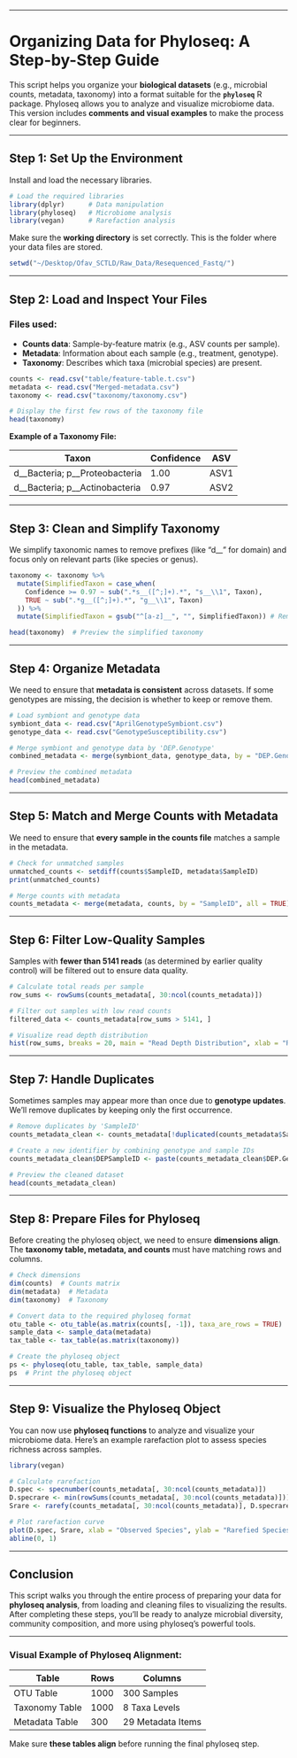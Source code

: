 
---

# Organizing Data for Phyloseq: A Step-by-Step Guide

This script helps you organize your **biological datasets** (e.g., microbial counts, metadata, taxonomy) into a format suitable for the **`phyloseq`** R package. Phyloseq allows you to analyze and visualize microbiome data. This version includes **comments and visual examples** to make the process clear for beginners.

---

## **Step 1: Set Up the Environment**

Install and load the necessary libraries.

```r
# Load the required libraries
library(dplyr)      # Data manipulation
library(phyloseq)   # Microbiome analysis
library(vegan)      # Rarefaction analysis
```

Make sure the **working directory** is set correctly. This is the folder where your data files are stored.

```r
setwd("~/Desktop/Ofav_SCTLD/Raw_Data/Resequenced_Fastq/")
```

---

## **Step 2: Load and Inspect Your Files**

### Files used:
- **Counts data**: Sample-by-feature matrix (e.g., ASV counts per sample).
- **Metadata**: Information about each sample (e.g., treatment, genotype).
- **Taxonomy**: Describes which taxa (microbial species) are present.

```r
counts <- read.csv("table/feature-table.t.csv")
metadata <- read.csv("Merged-metadata.csv")
taxonomy <- read.csv("taxonomy/taxonomy.csv")

# Display the first few rows of the taxonomy file
head(taxonomy)
```

**Example of a Taxonomy File:**

| Taxon            | Confidence | ASV  |
|------------------|------------|------|
| d__Bacteria; p__Proteobacteria | 1.00 | ASV1 |
| d__Bacteria; p__Actinobacteria | 0.97 | ASV2 |

---

## **Step 3: Clean and Simplify Taxonomy**

We simplify taxonomic names to remove prefixes (like "d__" for domain) and focus only on relevant parts (like species or genus).

```r
taxonomy <- taxonomy %>%
  mutate(SimplifiedTaxon = case_when(
    Confidence >= 0.97 ~ sub(".*s__([^;]+).*", "s__\\1", Taxon),
    TRUE ~ sub(".*g__([^;]+).*", "g__\\1", Taxon)
  )) %>%
  mutate(SimplifiedTaxon = gsub("^[a-z]__", "", SimplifiedTaxon)) # Remove prefixes

head(taxonomy)  # Preview the simplified taxonomy
```

---

## **Step 4: Organize Metadata**

We need to ensure that **metadata is consistent** across datasets. If some genotypes are missing, the decision is whether to keep or remove them.

```r
# Load symbiont and genotype data
symbiont_data <- read.csv("AprilGenotypeSymbiont.csv")
genotype_data <- read.csv("GenotypeSusceptibility.csv")

# Merge symbiont and genotype data by 'DEP.Genotype'
combined_metadata <- merge(symbiont_data, genotype_data, by = "DEP.Genotype", all = TRUE)

# Preview the combined metadata
head(combined_metadata)
```

---

## **Step 5: Match and Merge Counts with Metadata**

We need to ensure that **every sample in the counts file** matches a sample in the metadata.

```r
# Check for unmatched samples
unmatched_counts <- setdiff(counts$SampleID, metadata$SampleID)
print(unmatched_counts)

# Merge counts with metadata
counts_metadata <- merge(metadata, counts, by = "SampleID", all = TRUE)
```

---

## **Step 6: Filter Low-Quality Samples**

Samples with **fewer than 5141 reads** (as determined by earlier quality control) will be filtered out to ensure data quality.

```r
# Calculate total reads per sample
row_sums <- rowSums(counts_metadata[, 30:ncol(counts_metadata)])

# Filter out samples with low read counts
filtered_data <- counts_metadata[row_sums > 5141, ]

# Visualize read depth distribution
hist(row_sums, breaks = 20, main = "Read Depth Distribution", xlab = "Reads per Sample")
```

---

## **Step 7: Handle Duplicates**

Sometimes samples may appear more than once due to **genotype updates**. We’ll remove duplicates by keeping only the first occurrence.

```r
# Remove duplicates by 'SampleID'
counts_metadata_clean <- counts_metadata[!duplicated(counts_metadata$SampleID), ]

# Create a new identifier by combining genotype and sample IDs
counts_metadata_clean$DEPSampleID <- paste(counts_metadata_clean$DEP.Genotype, counts_metadata_clean$SampleID, sep = "_")

# Preview the cleaned dataset
head(counts_metadata_clean)
```

---

## **Step 8: Prepare Files for Phyloseq**

Before creating the phyloseq object, we need to ensure **dimensions align**. The **taxonomy table, metadata, and counts** must have matching rows and columns.

```r
# Check dimensions
dim(counts)  # Counts matrix
dim(metadata)  # Metadata
dim(taxonomy)  # Taxonomy

# Convert data to the required phyloseq format
otu_table <- otu_table(as.matrix(counts[, -1]), taxa_are_rows = TRUE)
sample_data <- sample_data(metadata)
tax_table <- tax_table(as.matrix(taxonomy))

# Create the phyloseq object
ps <- phyloseq(otu_table, tax_table, sample_data)
ps  # Print the phyloseq object
```

---

## **Step 9: Visualize the Phyloseq Object**

You can now use **phyloseq functions** to analyze and visualize your microbiome data. Here's an example rarefaction plot to assess species richness across samples.

```r
library(vegan)

# Calculate rarefaction
D.spec <- specnumber(counts_metadata[, 30:ncol(counts_metadata)])
D.specrare <- min(rowSums(counts_metadata[, 30:ncol(counts_metadata)]))
Srare <- rarefy(counts_metadata[, 30:ncol(counts_metadata)], D.specrare)

# Plot rarefaction curve
plot(D.spec, Srare, xlab = "Observed Species", ylab = "Rarefied Species")
abline(0, 1)
```

---

## **Conclusion**

This script walks you through the entire process of preparing your data for **phyloseq analysis**, from loading and cleaning files to visualizing the results. After completing these steps, you’ll be ready to analyze microbial diversity, community composition, and more using phyloseq’s powerful tools.

---

### **Visual Example of Phyloseq Alignment:**

| **Table**      | **Rows** | **Columns**      |
|----------------|----------|------------------|
| OTU Table      | 1000     | 300 Samples      |
| Taxonomy Table | 1000     | 8 Taxa Levels    |
| Metadata Table | 300      | 29 Metadata Items |

Make sure **these tables align** before running the final phyloseq step.
